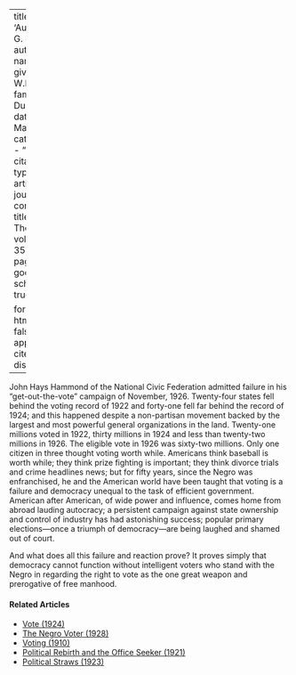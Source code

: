 
---
title: 'Augustus G. Dill'
author:
  - name:
      given: W.E.B.
      family: Du Bois
date: Mar. 1928
categories: 
  - ""
citation: 
  type: article-journal
  container-title: The Crisis
  volume: 35
  issue: 3
  page: 98
google-scholar: true

format:
  html:
    toc: false
    appendix-cite-as: display
---


John Hays Hammond of the National Civic Federation admitted failure in his "get-out-the-vote" campaign of November, 1926. Twenty-four states fell behind the voting record of 1922 and forty-one fell far behind the record of 1924; and this happened despite a non-partisan movement backed by the largest and most powerful general organizations in the land. Twenty-one millions voted in 1922, thirty millions in 1924 and less than twenty-two millions in 1926. The eligible vote in 1926 was sixty-two millions. Only one citizen in three thought voting worth while. Americans think baseball is worth while; they think prize fighting is important; they think divorce trials and crime headlines news; but for fifty years, since the Negro was enfranchised, he and the American world have been taught that voting is a failure and democracy unequal to the task of efficient government. American after American, of wide power and influence, comes home from abroad lauding autocracy; a persistent campaign against state ownership and control of industry has had astonishing success; popular primary elections—once a triumph of democracy—are being laughed and shamed out of court.

And what does all this failure and reaction prove? It proves simply that democracy cannot function without intelligent voters who stand with the Negro in regarding the right to vote as the one great weapon and prerogative of free manhood.

<!-- Similar articles start here -->
<div  class="clear-wrap"></div>

#### Related Articles

* [Vote (1924)](/Volumes/28/03/vote.html)
* [The Negro Voter (1928)](/Volumes/35/08/negro_voter.html)
* [Voting (1910)](/Volumes/01/01/Voting.html)
* [Political Rebirth and the Office Seeker (1921)](/Volumes/21/03/political-rebirth.html)
* [Political Straws (1923)](/Volumes/26/03/political_straws.html)

<!-- Similar articles end here -->